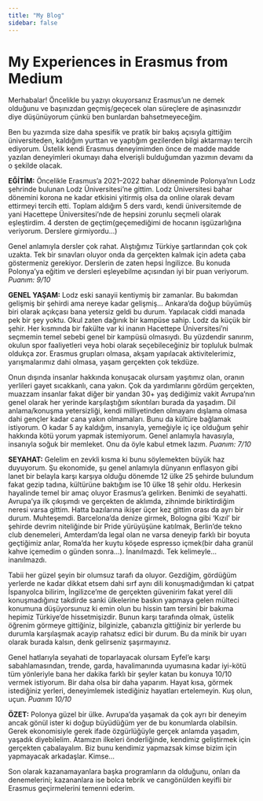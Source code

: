 ```yaml
---
title: "My Blog"
sidebar: false 
---
```


# My Experiences in Erasmus from Medium

Merhabalar! Öncelikle bu yazıyı okuyorsanız Erasmus'un ne demek olduğunu ve başınızdan geçmiş/geçecek olan süreçlere de aşinasınızdır diye düşünüyorum çünkü ben bunlardan bahsetmeyeceğim.

Ben bu yazımda size daha spesifik ve pratik bir bakış açısıyla gittiğim üniversiteden, kaldığım yurttan ve yaptığım gezilerden bilgi aktarmayı tercih ediyorum. Üstelik kendi Erasmus deneyimimden önce de madde madde yazılan deneyimleri okumayı daha elverişli bulduğumdan yazımın devamı da o şekilde olacak.

**EĞİTİM:** Öncelikle Erasmus'a 2021--2022 bahar döneminde Polonya'nın Lodz şehrinde bulunan Lodz Üniversitesi'ne gittim. Lodz Üniversitesi bahar dönemini korona ne kadar etkisini yitirmiş olsa da online olarak devam ettirmeyi tercih etti. Toplam aldığım 5 ders vardı, kendi üniversitemde de yani Hacettepe Üniversitesi'nde de hepsini zorunlu seçmeli olarak eşleştirdim. 4 dersten de geçtim(geçemediğimi de hocanın işgüzarlığına veriyorum. Derslere girmiyordu...)

Genel anlamıyla dersler çok rahat. Alıştığımız Türkiye şartlarından çok çok uzakta. Tek bir sınavları oluyor onda da gerçekten kalmak için adeta çaba göstermeniz gerekiyor. Derslerin de zaten hepsi İngilizce. Bu konuda Polonya'ya eğitim ve dersleri eşleyebilme açısından iyi bir puan veriyorum. *Puanım: 9/10*

**GENEL YAŞAM:** Lodz eski sanayii kentiymiş bir zamanlar. Bu bakımdan gelişmiş bir şehirdi ama nereye kadar gelişmiş... Ankara'da doğup büyümüş biri olarak açıkçası bana yetersiz geldi bu durum. Yapılacak ciddi manada pek bir şey yoktu. Okul zaten dağınık bir kampüse sahip. Lodz da küçük bir şehir. Her kısmında bir fakülte var ki inanın Hacettepe Üniversitesi'ni seçmemin temel sebebi genel bir kampüsü olmasıydı. Bu yüzdendir sanırım, okulun spor faaliyetleri veya hobi olarak seçebileceğiniz bir topluluk bulmak oldukça zor. Erasmus grupları olmasa, akşam yapılacak aktivitelerimiz, yarışmalarımız dahi olmasa, yaşam gerçekten çok tekdüze.

Onun dışında insanlar hakkında konuşacak olursam yaşıtımız olan, oranın yerlileri gayet sıcakkanlı, cana yakın. Çok da yardımlarını gördüm gerçekten, muazzam insanlar fakat diğer bir yandan 30+ yaş dediğimiz vakit Avrupa'nın genel olarak her yerinde karşılaştığım sıkıntıları burada da yaşadım. Dil anlama/konuşma yetersizliği, kendi milliyetinden olmayanı dışlama olmasa dahi gençler kadar cana yakın olmamaları. Bunu da kültüre bağlamak istiyorum. O kadar 5 ay kaldığım, insanıyla, yemeğiyle iç içe olduğum şehir hakkında kötü yorum yapmak istemiyorum. Genel anlamıyla havasıyla, insanıyla soğuk bir memleket. Onu da öyle kabul etmek lazım. *Puanım: 7/10*

**SEYAHAT:** Gelelim en zevkli kısma ki bunu söylemekten büyük haz duyuyorum. Şu ekonomide, şu genel anlamıyla dünyanın enflasyon gibi lanet bir belayla karşı karşıya olduğu dönemde 12 ülke 25 şehirde bulundum fakat gezip tadına, kültürüne baktığım ise 10 ülke 18 şehir oldu. Herkesin hayalinde temel bir amaç oluyor Erasmus'a gelirken. Benimki de seyahatti. Avrupa'ya ilk çıkışımdı ve gerçekten de aklımda, zihnimde biriktirdiğim neresi varsa gittim. Hatta bazılarına ikişer üçer kez gittim orası da ayrı bir durum. Muhteşemdi. Barcelona'da denize girmek, Bologna gibi 'Kızıl' bir şehirde devrim niteliğinde bir Pride yürüyüşüne katılmak, Berlin'de tekno club denemeleri, Amterdam'da legal olan ne varsa deneyip farklı bir boyuta geçtiğimiz anlar, Roma'da her kuytu köşede espresso içmek(bir daha granül kahve içemedim o günden sonra...). İnanılmazdı. Tek kelimeyle... inanılmazdı.

Tabii her güzel şeyin bir olumsuz tarafı da oluyor. Gezdiğim, gördüğüm yerlerde ne kadar dikkat etsem dahi sırf aynı dili konuşmadığımdan ki çatpat İspanyolca bilirim, İngilizce'me de gerçekten güvenirim fakat yerel dili konuşmadığınız takdirde sanki ülkelerine baskın yapmaya gelen mülteci konumuna düşüyorsunuz ki emin olun bu hissin tam tersini bir bakıma hepimiz Türkiye'de hissetmişizdir. Bunun karşı tarafında olmak, üstelik öğrenim görmeye gittiğiniz, bilginizle, çabanızla gittiğiniz bir yerlerde bu durumla karşılaşmak acayip rahatsız edici bir durum. Bu da minik bir uyarı olarak burada kalsın, denk gelirseniz şaşırmayınız.

Genel hatlarıyla seyahati de toparlayacak olursam Eyfel'e karşı sabahlamasından, trende, garda, havalimanında uyumasına kadar iyi-kötü tüm yönleriyle bana her dakika farklı bir şeyler katan bu konuya 10/10 vermek istiyorum. Bir daha olsa bir daha yaparım. Hayat kısa, görmek istediğiniz yerleri, deneyimlemek istediğiniz hayatları ertelemeyin. Kuş olun, uçun. *Puanım 10/10*

**ÖZET:** Polonya güzel bir ülke. Avrupa'da yaşamak da çok ayrı bir deneyim ancak gönül ister ki doğup büyüdüğüm yer de bu konumlarda olabilsin. Gerek ekonomisiyle gerek ifade özgürlüğüyle gerçek anlamda yaşadım, yaşadık diyebilelim. Atamızın ilkeleri önderliğinde, kendimiz geliştirmek için gerçekten çabalayalım. Biz bunu kendimiz yapmazsak kimse bizim için yapmayacak arkadaşlar. Kimse...

Son olarak kazanamayanlara başka programların da olduğunu, onları da denemelerini; kazananlara ise bolca tebrik ve canıgönülden keyifli bir Erasmus geçirmelerini temenni ederim.
